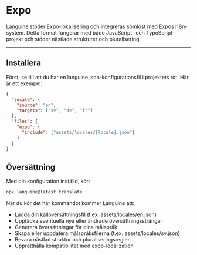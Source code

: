 # Expo

Languine stöder Expo-lokalisering och integreras sömlöst med Expos i18n-system. Detta format fungerar med både JavaScript- och TypeScript-projekt och stöder nästlade strukturer och pluralisering.

---

## Installera

Först, se till att du har en languine.json-konfigurationsfil i projektets rot. Här är ett exempel:

```json
{
  "locale": {
    "source": "en",
    "targets": ["sv", "de", "fr"]
  },
  "files": {
    "expo": {
      "include": ["assets/locales/[locale].json"]
    }
  }
}
```

## Översättning

Med din konfiguration inställd, kör:

```bash
npx languine@latest translate
```

När du kör det här kommandot kommer Languine att:

- Ladda din källöversättningsfil (t.ex. assets/locales/en.json)
- Upptäcka eventuella nya eller ändrade översättningssträngar
- Generera översättningar för dina målspråk
- Skapa eller uppdatera målspråksfilerna (t.ex. assets/locales/sv.json)
- Bevara nästlad struktur och pluraliseringsregler
- Upprätthålla kompatibilitet med expo-localization
